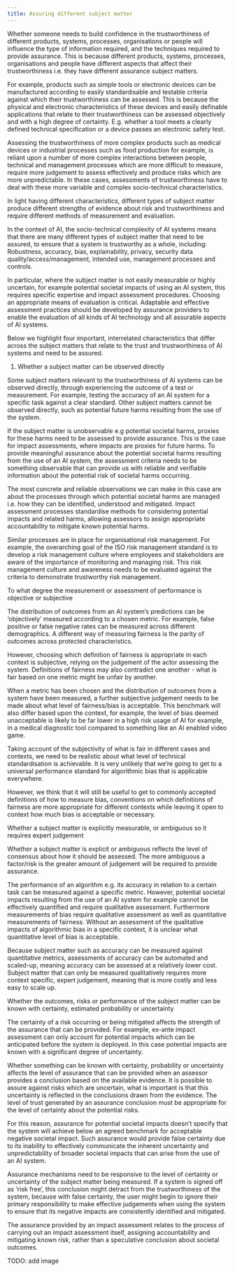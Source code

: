 ```yaml
---
title: Assuring different subject matter
---
```



<CookieBanner />

Whether someone needs to build confidence in the trustworthiness of different products, systems, processes, organisations or people will influence the type of information required, and the techniques required to provide assurance. This is because different products, systems, processes, organisations and people have different aspects that affect their trustworthiness i.e. they have different assurance subject matters.

For example, products such as simple tools or electronic devices can be manufactured according to easily standardisable and testable criteria against which their trustworthiness can be assessed. This is because the physical and electronic characteristics of these devices and easily definable applications that relate to their trustworthiness can be assessed objectively and with a high degree of certainty. E.g. whether a tool meets a clearly defined technical specification or a device passes an electronic safety test.

Assessing the trustworthiness of more complex products such as medical devices or industrial processes such as food production for example, is reliant upon a number of more complex interactions between people, technical and management processes which are more difficult to measure, require more judgement to assess effectively and produce risks which are more unpredictable. In these cases, assessments of trustworthiness have to deal with these more variable and complex socio-technical characteristics.

In light having different characteristics, different types of subject matter produce different strengths of evidence about risk and trustworthiness and require different methods of measurement and evaluation.

In the context of AI, the socio-technical complexity of AI systems means that there are many different types of subject matter that need to be assured, to ensure that a system is trustworthy as a whole, including: Robustness, accuracy, bias, explainability, privacy, security data quality/access/management, intended use, management processes and controls.

In particular, where the subject matter is not easily measurable or highly uncertain, for example potential societal impacts of using an AI system, this requires specific expertise and impact assessment procedures. Choosing an appropriate means of evaluation is critical. Adaptable and effective assessment practices should be developed by assurance providers to enable the evaluation of all kinds of AI technology and all assurable aspects of AI systems.

Below we highlight four important, interrelated characteristics that differ across the subject matters that relate to the trust and trustworthiness of AI systems and need to be assured.

1. Whether a subject matter can be observed directly

Some subject matters relevant to the trustworthiness of AI systems can be observed directly, through experiencing the outcome of a test or measurement. For example, testing the accuracy of an AI system for a specific task against a clear standard. Other subject matters cannot be observed directly, such as potential future harms resulting from the use of the system.

If the subject matter is unobservable e.g potential societal harms, proxies for these harms need to be assessed to provide assurance. This is the case for impact assessments, where impacts are proxies for future harms. To provide meaningful assurance about the potential societal harms resulting from the use of an AI system, the assessment criteria needs to be something observable that can provide us with reliable and verifiable information about the potential risk of societal harms occurring.

The most concrete and reliable observations we can make in this case are about the processes through which potential societal harms are managed i.e. how they can be identified, understood and mitigated. Impact assessment processes standardise methods for considering potential impacts and related harms, allowing assessors to assign appropriate accountability to mitigate known potential harms.

Similar processes are in place for organisational risk management. For example, the overarching goal of the ISO risk management standard is to develop a risk management culture where employees and stakeholders are aware of the importance of monitoring and managing risk.​ This risk management culture and awareness needs to be evaluated against the criteria to demonstrate trustworthy risk management.

To what degree the measurement or assessment of performance is objective or subjective

The distribution of outcomes from an AI system’s predictions can be ‘objectively’ measured according to a chosen metric. For example, false positive or false negative rates can be measured across different demographics. A different way of measuring fairness is the parity of outcomes across protected characteristics.

However, choosing which definition of fairness is appropriate in each context is subjective, relying on the judgement of the actor assessing the system. Definitions of fairness may also contradict one another - what is fair based on one metric might be unfair by another.

When a metric has been chosen and the distribution of outcomes from a system have been measured, a further subjective judgement needs to be made about what level of fairness/bias is acceptable. This benchmark will also differ based upon the context, for example, the level of bias deemed unacceptable is likely to be far lower in a high risk usage of AI for example, in a medical diagnostic tool compared to something like an AI enabled video game.

Taking account of the subjectivity of what is fair in different cases and contexts, we need to be realistic about what level of technical standardisation is achievable. It is very unlikely that we’re going to get to a universal performance standard for algorithmic bias that is applicable everywhere.

However, we think that it will still be useful to get to commonly accepted definitions of how to measure bias, conventions on which definitions of fairness are more appropriate for different contexts while leaving it open to context how much bias is acceptable or necessary.

Whether a subject matter is explicitly measurable, or ambiguous so it requires expert judgement

Whether a subject matter is explicit or ambiguous reflects the level of consensus about how it should be assessed. The more ambiguous a factor/risk is the greater amount of judgement will be required to provide assurance.

The performance of an algorithm e.g. its accuracy in relation to a certain task can be measured against a specific metric. However, potential societal impacts resulting from the use of an AI system for example cannot be effectively quantified and require qualitative assessment. Furthermore measurements of bias require qualitative assessment as well as quantitative measurements of fairness. Without an assessment of the qualitative impacts of algorithmic bias in a specific context, it is unclear what quantitative level of bias is acceptable.

Because subject matter such as accuracy can be measured against quantitative metrics, assessments of accuracy can be automated and scaled-up, meaning accuracy can be assessed at a relatively lower cost. Subject matter that can only be measured qualitatively requires more context specific, expert judgement, meaning that is more costly and less easy to scale up.

Whether the outcomes, risks or performance of the subject matter can be known with certainty, estimated probability or uncertainty

The certainty of a risk occurring or being mitigated affects the strength of the assurance that can be provided. For example, ex-ante impact assessment can only account for potential impacts which can be anticipated before the system is deployed. In this case potential impacts are known with a significant degree of uncertainty.

Whether something can be known with certainty, probability or uncertainty affects the level of assurance that can be provided when an assessor provides a conclusion based on the available evidence. It is possible to assure against risks which are uncertain, what is important is that this uncertainty is reflected in the conclusions drawn from the evidence. The level of trust generated by an assurance conclusion must be appropriate for the level of certainty about the potential risks.

For this reason, assurance for potential societal impacts doesn’t specify that the system will achieve below an agreed benchmark for acceptable negative societal impact. Such assurance would provide false certainty due to its inability to effectively communicate the inherent uncertainty and unpredictability of broader societal impacts that can arise from the use of an AI system.

Assurance mechanisms need to be responsive to the level of certainty or uncertainty of the subject matter being measured. If a system is signed off as ‘risk free’, this conclusion might detract from the trustworthiness of the system, because with false certainty, the user might begin to ignore their primary responsibility to make effective judgements when using the system to ensure that its negative impacts are consistently identified and mitigated.

The assurance provided by an impact assessment relates to the process of carrying out an impact assessment itself, assigning accountability and mitigating known risk, rather than a speculative conclusion about societal outcomes.

TODO: add image

<License />
